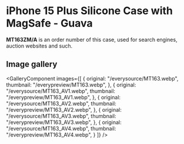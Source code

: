 
# iPhone 15 Plus Silicone Case with MagSafe - Guava

<Callout type='info' emoji='👉🏻'>**MT163ZM/A** is an order number of this case, used for search engines, auction websites and such.</Callout>

## Image gallery

<GalleryComponent
    images={[
      {
        original: "/everysource/MT163.webp",
        thumbnail: "/everypreview/MT163.webp",
      },
      {
        original: "/everysource/MT163_AV1.webp",
        thumbnail: "/everypreview/MT163_AV1.webp",
      },
      {
        original: "/everysource/MT163_AV2.webp",
        thumbnail: "/everypreview/MT163_AV2.webp",
      },
      {
        original: "/everysource/MT163_AV3.webp",
        thumbnail: "/everypreview/MT163_AV3.webp",
      },
      {
        original: "/everysource/MT163_AV4.webp",
        thumbnail: "/everypreview/MT163_AV4.webp",
      }
    ]}
  />
